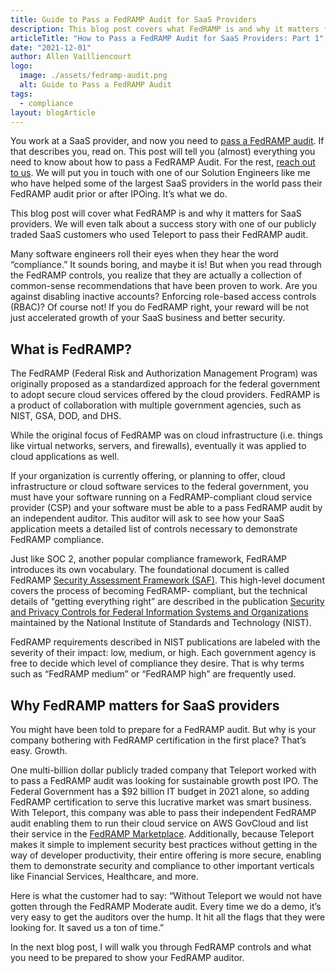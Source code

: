 ```yaml
---
title: Guide to Pass a FedRAMP Audit for SaaS Providers
description: This blog post covers what FedRAMP is and why it matters for SaaS providers.
articleTitle: "How to Pass a FedRAMP Audit for SaaS Providers: Part 1"
date: "2021-12-01"
author: Allen Vailliencourt
logo:
  image: ./assets/fedramp-audit.png
  alt: Guide to Pass a FedRAMP Audit
tags:
  - compliance
layout: blogArticle
---
```



You work at a SaaS provider, and now you need to [pass a FedRAMP audit](https://goteleport.com/resources/white-papers/fedramp-how-to/). If that describes you, read on. This post will tell you (almost) everything you need to know about how to pass a FedRAMP Audit. For the rest, [reach out to us](https://goteleport.com/pricing/). We will put you in touch with one of our Solution Engineers like me who have helped some of the largest SaaS providers in the world pass their FedRAMP audit prior or after IPOing. It’s what we do.

This blog post will cover what FedRAMP is and why it matters for SaaS providers. We will even talk about a success story with one of our publicly traded SaaS customers who used Teleport to pass their FedRAMP audit.

Many software engineers roll their eyes when they hear the word “compliance.” It sounds boring, and maybe it is! But when you read through the FedRAMP controls, you realize that they are actually a collection of common-sense recommendations that have been proven to work. Are you against disabling inactive accounts? Enforcing role-based access controls (RBAC)? Of course not! If you do FedRAMP right, your reward will be not just accelerated growth of your SaaS business and better security.

## What is FedRAMP?

The FedRAMP (Federal Risk and Authorization Management Program) was originally proposed as a standardized approach for the federal government to adopt secure cloud services offered by the cloud providers. FedRAMP is a product of collaboration with multiple government agencies, such as NIST, GSA, DOD, and DHS.

While the original focus of FedRAMP was on cloud infrastructure (i.e. things like virtual networks, servers, and firewalls), eventually it was applied to cloud applications as well.

If your organization is currently offering, or planning to offer, cloud infrastructure or cloud software services to the federal government, you must have your software running on a FedRAMP-compliant cloud service provider (CSP) and your software must be able to a pass FedRAMP audit by an independent auditor. This auditor will ask to see how your SaaS application meets a detailed list of controls necessary to demonstrate FedRAMP compliance.

Just like SOC 2, another popular compliance framework, FedRAMP introduces its own vocabulary. The foundational document is called FedRAMP [Security Assessment Framework (SAF)](https://www.fedramp.gov/assets/resources/documents/FedRAMP_Security_Assessment_Framework.pdf). This high-level document covers the process of becoming FedRAMP- compliant, but the technical details of “getting everything right” are described in the publication [Security and Privacy Controls for Federal Information Systems and Organizations](https://nvlpubs.nist.gov/nistpubs/SpecialPublications/NIST.SP.800-53r5.pdf) maintained by the National Institute of Standards and Technology (NIST).

FedRAMP requirements described in NIST publications are labeled with the severity of their impact: low, medium, or high. Each government agency is free to decide which level of compliance they desire. That is why terms such as “FedRAMP medium” or “FedRAMP high” are frequently used.

<EmailSubscribeViolet />

## Why FedRAMP matters for SaaS providers

You might have been told to prepare for a FedRAMP audit. But why is your company bothering with FedRAMP certification in the first place? That’s easy. Growth.

One multi-billion dollar publicly traded company that Teleport worked with to pass a FedRAMP audit was looking for sustainable growth post IPO. The Federal Government has a $92 billion IT budget in 2021 alone, so adding FedRAMP certification to serve this lucrative market was smart business. With Teleport, this company was able to pass their independent FedRAMP audit enabling them to run their cloud service on AWS GovCloud and list their service in the [FedRAMP Marketplace](https://marketplace.fedramp.gov/#!/products?sort=productName). Additionally, because Teleport makes it simple to implement security best practices without getting in the way of developer productivity, their entire offering is more secure, enabling them to demonstrate security and compliance to other important verticals like Financial Services, Healthcare, and more.

Here is what the customer had to say: “Without Teleport we would not have gotten through the FedRAMP Moderate audit. Every time we do a demo, it’s very easy to get the auditors over the hump. It hit all the flags that they were looking for. It saved us a ton of time.”

In the next blog post, I will walk you through FedRAMP controls and what you need to be prepared to show your FedRAMP auditor.
